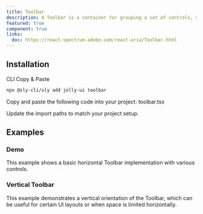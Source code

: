 ```yaml
---
title: Toolbar
description: A Toolbar is a container for grouping a set of controls, such as buttons, menubuttons, or checkboxes.
featured: true
component: true
links:
  doc: https://react-spectrum.adobe.com/react-aria/Toolbar.html
---
```


<ComponentPreview name="toolbar-demo" />

## Installation

<Tabs defaultValue="cli">

<TabsList>
  <TabsTrigger value="cli">CLI</TabsTrigger>
  <TabsTrigger value="manual">Copy & Paste</TabsTrigger>
</TabsList>

<TabsContent value="cli">

```bash
npx @sly-cli/sly add jolly-ui toolbar
```

</TabsContent>

<TabsContent value="manual">

<Steps>

<Step>Copy and paste the following code into your project: toolbar.tsx</Step>

<ComponentSource name="toolbar" />

<Step>Update the import paths to match your project setup.</Step>

</Steps>

</TabsContent>

</Tabs>

## Examples

### Demo

<ComponentPreview name="toolbar-demo" />

This example shows a basic horizontal Toolbar implementation with various controls.

### Vertical Toolbar

<ComponentPreview name="toolbar-vertical" />

This example demonstrates a vertical orientation of the Toolbar, which can be useful for certain UI layouts or when space is limited horizontally.
